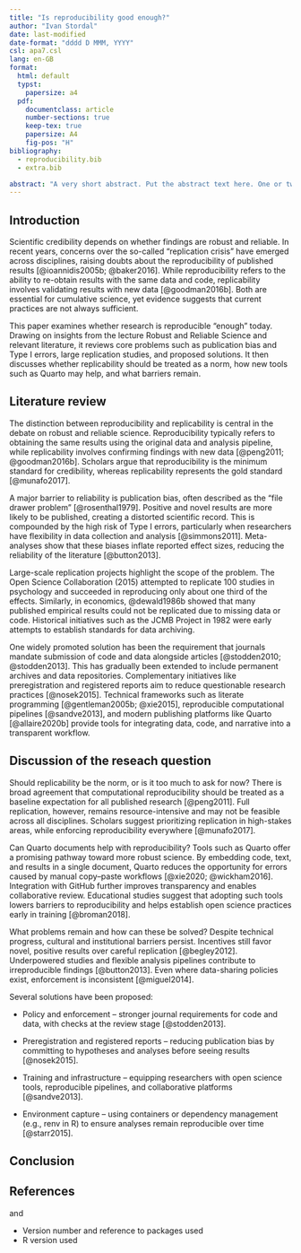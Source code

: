 ```yaml
---
title: "Is reproducibility good enough?"
author: "Ivan Stordal"
date: last-modified
date-format: "dddd D MMM, YYYY"
csl: apa7.csl
lang: en-GB
format:
  html: default
  typst:
    papersize: a4
  pdf:
    documentclass: article
    number-sections: true
    keep-tex: true
    papersize: A4
    fig-pos: "H"
bibliography: 
  - reproducibility.bib
  - extra.bib

abstract: "A very short abstract. Put the abstract text here. One or two paragraphs summarising what follows below."
---
```


## Introduction

Scientific credibility depends on whether findings are robust and reliable. In recent years, concerns over the so-called “replication crisis” have emerged across disciplines, raising doubts about the reproducibility of published results [@ioannidis2005b; @baker2016]. While reproducibility refers to the ability to re-obtain results with the same data and code, replicability involves validating results with new data [@goodman2016b]. Both are essential for cumulative science, yet evidence suggests that current practices are not always sufficient.

This paper examines whether research is reproducible “enough” today. Drawing on insights from the lecture Robust and Reliable Science and relevant literature, it reviews core problems such as publication bias and Type I errors, large replication studies, and proposed solutions. It then discusses whether replicability should be treated as a norm, how new tools such as Quarto may help, and what barriers remain.

## Literature review

The distinction between reproducibility and replicability is central in the debate on robust and reliable science. Reproducibility typically refers to obtaining the same results using the original data and analysis pipeline, while replicability involves confirming findings with new data [@peng2011; @goodman2016b]. Scholars argue that reproducibility is the minimum standard for credibility, whereas replicability represents the gold standard [@munafo2017].

A major barrier to reliability is publication bias, often described as the “file drawer problem” [@rosenthal1979]. Positive and novel results are more likely to be published, creating a distorted scientific record. This is compounded by the high risk of Type I errors, particularly when researchers have flexibility in data collection and analysis [@simmons2011]. Meta-analyses show that these biases inflate reported effect sizes, reducing the reliability of the literature [@button2013].

Large-scale replication projects highlight the scope of the problem. The Open Science Collaboration (2015) attempted to replicate 100 studies in psychology and succeeded in reproducing only about one third of the effects. Similarly, in economics, @dewald1986b showed that many published empirical results could not be replicated due to missing data or code. Historical initiatives such as the JCMB Project in 1982 were early attempts to establish standards for data archiving.

One widely promoted solution has been the requirement that journals mandate submission of code and data alongside articles [@stodden2010; @stodden2013]. This has gradually been extended to include permanent archives and data repositories. Complementary initiatives like preregistration and registered reports aim to reduce questionable research practices [@nosek2015]. Technical frameworks such as literate programming [@gentleman2005b; @xie2015], reproducible computational pipelines [@sandve2013], and modern publishing platforms like Quarto [@allaire2020b] provide tools for integrating data, code, and narrative into a transparent workflow.


## Discussion of the reseach question

Should replicability be the norm, or is it too much to ask for now?
There is broad agreement that computational reproducibility should be treated as a baseline expectation for all published research [@peng2011]. Full replication, however, remains resource-intensive and may not be feasible across all disciplines. Scholars suggest prioritizing replication in high-stakes areas, while enforcing reproducibility everywhere [@munafo2017].

Can Quarto documents help with reproducibility?
Tools such as Quarto offer a promising pathway toward more robust science. By embedding code, text, and results in a single document, Quarto reduces the opportunity for errors caused by manual copy–paste workflows [@xie2020; @wickham2016]. Integration with GitHub further improves transparency and enables collaborative review. Educational studies suggest that adopting such tools lowers barriers to reproducibility and helps establish open science practices early in training [@broman2018].

What problems remain and how can these be solved?
Despite technical progress, cultural and institutional barriers persist. Incentives still favor novel, positive results over careful replication [@begley2012]. Underpowered studies and flexible analysis pipelines contribute to irreproducible findings [@button2013]. Even where data-sharing policies exist, enforcement is inconsistent [@miguel2014].

Several solutions have been proposed:

- Policy and enforcement – stronger journal requirements for code and data, with checks   at the review stage [@stodden2013].

- Preregistration and registered reports – reducing publication bias by committing to     hypotheses and analyses before seeing results [@nosek2015].

- Training and infrastructure – equipping researchers with open science tools,
  reproducible pipelines, and collaborative platforms [@sandve2013].

- Environment capture – using containers or dependency management (e.g., renv in R) to    ensure analyses remain reproducible over time [@starr2015].


## Conclusion

## References

and

-   Version number and reference to packages used
-   R version used




